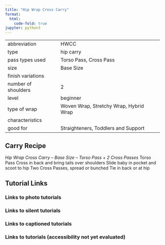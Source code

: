 ```yaml
---
title: "Hip Wrap Cross Carry"
format:
  html:
    code-fold: true
jupyter: python3
---
```


| | 
|---|---
|abbreviation	|HWCC
|type	|hip carry
|pass types used	|Torso Pass, Cross Pass
|size	|Base Size
|finish variations|	
|number of shoulders	|2
|level	|beginner
|type of wrap	|Woven Wrap, Stretchy Wrap, Hybrid Wrap
|characteristics	|
|good for	|Straighteners, Toddlers and Support

## Carry Recipe
_Hip Wrap Cross Carry – Base Size – Torso Pass + 2 Cross Passes_
Torso Pass
Cross in back and bring tails over shoulders
Slide baby in pocket and scoot to hip
Two Cross Passes, spread or bunched
Tie in back or at hip

## Tutorial Links
### Links to photo tutorials
### Links to silent tutorials
### Links to captioned tutorials
### Links to tutorials (accessibility not yet evaluated)
